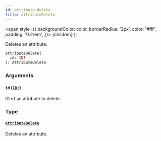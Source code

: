 ```yaml
---
id: attribute-delete
title: attributeDelete
---
```


<span
style={{
      backgroundColor: color,
      borderRadius: '2px',
      color: '#fff',
      padding: '0.2rem',
    }}>
{children}
</span>
);

Deletes an attribute.

```graphql
attributeDelete(
  id: ID!
): AttributeDelete

```

### Arguments

#### `id` ([`ID!`](/api-reference/scalars/id.mdx))

ID of an attribute to delete.

### Type

#### [`AttributeDelete`](/api-reference/objects/attribute-delete.mdx)

Deletes an attribute.
